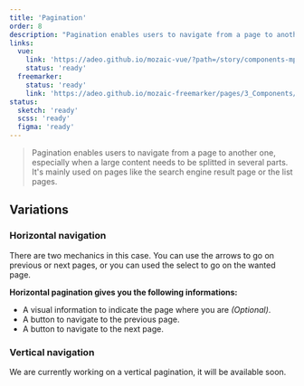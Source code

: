 ```yaml
---
title: 'Pagination'
order: 8
description: "Pagination enables users to navigate from a page to another one, especially when a large content needs to be splitted in several parts. It's mainly used on pages like the search engine result page or the list pages."
links: 
  vue:
    link: 'https://adeo.github.io/mozaic-vue/?path=/story/components-mpagination--try-it'
    status: 'ready'
  freemarker:
    status: 'ready'
    link: 'https://adeo.github.io/mozaic-freemarker/pages/3_Components/pagination/'
status:
  sketch: 'ready'
  scss: 'ready'
  figma: 'ready'
---
```


> Pagination enables users to navigate from a page to another one, especially when a large content needs to be splitted in several parts. It's mainly used on pages like the search engine result page or the list pages.

## Variations

### Horizontal navigation

There are two mechanics in this case. You can use the arrows to go on previous or next pages, or you can used the select to go on the wanted page.

<Preview path="pagination" nude />

**Horizontal pagination gives you the following informations:**

- A visual information to indicate the page where you are _(Optional)_.
- A button to navigate to the previous page.
- A button to navigate to the next page.

### Vertical navigation

<Highlight theme="warning" title="Work in progress">
  We are currently working on a vertical pagination, it will be available soon.
</Highlight>
